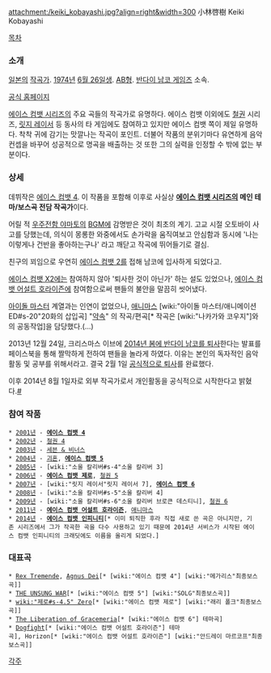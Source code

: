 attachment:/keiki_kobayashi.jpg?align=right&width=300 小林啓樹
Keiki Kobayashi

[[목차]]

=== 소개 ===
[[일본]]의 [[작곡가]]. [[1974년]] [[6월 26일]]생. [[AB형]].
[[반다이 남코 게임즈]] 소속.

[http://www.keikikobayashi.com/ 공식 홈페이지]

[[에이스 컴뱃 시리즈]]의 주요 곡들의 작곡가로 유명하다.
에이스 컴뱃 이외에도 [[철권]] 시리즈, [[릿지 레이서]] 등 동사의 타 게임에도 참여하고 있지만 에이스 컴뱃 쪽이 제일 유명하다.
착착 귀에 감기는 맛깔나는 작곡이 포인트. 더불어 작품의 분위기마다 유연하게 음악 컨셉을 바꾸어 성공적으로 명곡을 배출하는 것 또한 그의 실력을 인정할 수 밖에 없는 부분이다.
=== 상세 ===
데뷔작은 [[에이스 컴뱃 4]]. 이 작품을 포함해 이후로 사실상 '''[[에이스 컴뱃 시리즈]]의 메인 테마/보스곡 전담 작곡가'''이다.

어릴 적 [[우주전함 야마토]]의 [[BGM]]에 감명받은 것이 최초의 계기. 고교 시절 오토바이 사고를 당했는데, 의식이 몽롱한 와중에서도 손가락을 움직여보고 안심함과 동시에 '나는 이렇게나 건반을 좋아하는구나' 라고 깨닫고 작곡에 뛰어들기로 결심.

친구의 꾀임으로 우연히 [[에이스 컴뱃 2]]를 접해 남코에 입사하게 되었다고.

[[에이스 컴뱃 X2]]에는 참여하지 않아 '퇴사한 것이 아닌가' 하는 설도 있었으나, [[에이스 컴뱃 어설트 호라이즌]]에 참여함으로써 팬들의 불안을 말끔히 씻어냈다. 

[[아이돌 마스터]] 계열과는 인연이 없었으나, [[애니마스]] [wiki:"아이돌 마스터/애니메이션 ED#s-20"20화의 삽입곡] "[[약속]]" 의 작곡/편곡[* 작곡은 [wiki:"나카가와 코우지"]와의 공동작업]을 담당했다.(...)

2013년 12월 24일, 크리스마스 이브에 [http://bbs2.ruliweb.daum.net/gaia/do/ruliweb/default/ps/93/read?articleId=1277671&bbsId=G003&itemGroupId=40&pageIndex=1 2014년 봄에 반다이 남코를 퇴사]한다는 발표를 페이스북을 통해 짤막하게 전하여 팬들을 놀라게 하였다. 이유는 본인의 독자적인 음악 활동 및 공부를 위해서라고. 결국 2월 1일 [http://bbs2.ruliweb.daum.net/gaia/do/ruliweb/default/ps/93/read?articleId=1305510&objCate1=&bbsId=G003&searchKey=subjectNcontent&itemGroupId=40&itemId=&sortKey=depth&searchValue=%EC%BC%80%EC%9D%B4%ED%82%A4&platformId=&pageIndex=1 공식적으로 퇴사]를 완료했다.

이후 2014년 8월 1일자로 외부 작곡가로서 개인활동을 공식적으로 시작한다고 밝혔다.[http://cafe.naver.com/acecombatweb/18899 #]
=== 참여 작품 ===
 * [[2001년]] - '''[[에이스 컴뱃 4]]'''
 * [[2002년]] - [[철권 4]]
 * [[2003년]] - [[세븐 & 비너스]]
 * [[2004년]] - [[괴혼]], '''[[에이스 컴뱃 5]]'''
 * [[2005년]] - [wiki:"소울 칼리버#s-4"소울 칼리버 3]
 * [[2006년]] - '''[[에이스 컴뱃 제로]]''', [[철권 5]]
 * [[2007년]] - [wiki:"릿지 레이서"릿지 레이서 7], '''[[에이스 컴뱃 6]]'''
 * [[2008년]] - [wiki:"소울 칼리버#s-5"소울 칼리버 4]
 * [[2009년]] - [wiki:"소울 칼리버#s-6"소울 칼리버 브로큰 데스티니], [[철권 6]]
 * [[2011년]] - '''[[에이스 컴뱃 어설트 호라이즌]]''', [[애니마스]]
 * [[2014년]] - '''[[에이스 컴뱃 인피니티]]'''[* 이미 퇴직한 후라 직접 새로 쓴 곡은 아니지만, 기존 시리즈에서 그가 작곡한 곡을 다수 사용하고 있기 때문에 2014년 서비스가 시작된 에이스 컴뱃 인피니티의 크래딧에도 이름을 올리게 되었다.]
=== 대표곡 ===
 * [[Rex Tremende]], [[Agnus Dei]][* [wiki:"에이스 컴뱃 4"] [wiki:"메가리스"최종보스곡]]
 * [[THE UNSUNG WAR]][* [wiki:"에이스 컴뱃 5"] [wiki:"SOLG"최종보스곡]]
 * [[wiki:"제로#s-4.5" Zero]][* [wiki:"에이스 컴뱃 제로"] [wiki:"래리 폴크"최종보스곡]]
 * [[The Liberation of Gracemeria]][* [wiki:"에이스 컴뱃 6"] 테마곡]
 * [[Dogfight]][* [wiki:"에이스 컴뱃 어설트 호라이즌"] 테마곡], Horizon[* [wiki:"에이스 컴뱃 어설트 호라이즌"] [wiki:"안드레이 마르코프"최종보스곡]]

[[각주]]
